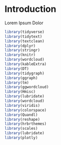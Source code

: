 # Introduction {#intro}

Lorem Ipsum Dolor

```r
library(tidyverse)
library(tidytext)
library(textclean)
library(dplyr)
library(stringr)
library(knitr)
library(wordcloud)
library(kableExtra)
library(DT)
library(tidygraph)
library(ggraph)
library(tm)
library(ggwordcloud)
library(Hmisc)
library(lubridate)
library(wordcloud)
library(viridis)
library(colorspace)
library(Quandl)
library(reshape)
library(hrbrthemes)
library(scales)
library(lubridate)
library(plotly)
```
